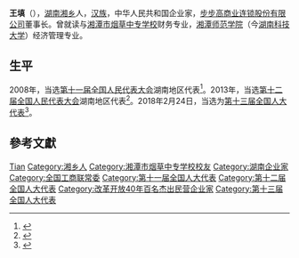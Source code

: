'''王填'''（{{bd|1968年|1月|}}），[[湖南|湖南]][[湘乡|湘乡]]人，[[汉族|汉族]]，中华人民共和国企业家，[[步步高商业连锁股份有限公司|步步高商业连锁股份有限公司]]董事长。曾就读与[[湘潭市烟草中专学校|湘潭市烟草中专学校]]财务专业，[[湘潭师范学院|湘潭师范学院]]（今[[湖南科技大学|湖南科技大学]]）经济管理专业。

== 生平 ==
2008年，当选[[第十一届全国人民代表大会|第十一届全国人民代表大会]]湖南地区代表<ref>{{cite news|title=全国人大代表信息-王填|url= http://210.82.31.1:8084/delegate/viewDelegate.action?dbid=111677|accessdate=2013-04-05|newspaper=全国人大网}}</ref>。2013年，当选[[第十二届全国人民代表大会|第十二届全国人民代表大会]]湖南地区代表<ref>{{cite news|title=全国人大代表信息-王填|url= http://210.82.31.1:8084/delegate/viewDelegate.action?dbid=121649|accessdate=2013-04-05|newspaper=全国人大网}}</ref>。2018年2月24日，当选为[[第十三届全国人大代表|第十三届全国人大代表]]<ref>{{Cite web|title=（受权发布）中华人民共和国第十三届全国人民代表大会代表名单-中新网|url=http://www.chinanews.com/gn/2018/02-25/8453959.shtml|accessdate=2021-02-13|work=中新网|archive-date=2018-02-27|archive-url=https://web.archive.org/web/20180227031724/http://www.chinanews.com/gn/2018/02-25/8453959.shtml|dead-url=no}}</ref>。

== 參考文獻 ==
{{reflist}}

{{中华全国工商业联合会第十二届执行委员会}}

{{Authority control}}

{{DEFAULTSORT:Wang王}}
[[Category:王姓|Tian]]
[[Category:湘乡人|Category:湘乡人]]
[[Category:湘潭市烟草中专学校校友|Category:湘潭市烟草中专学校校友]]
[[Category:湖南企业家|Category:湖南企业家]]
[[Category:全国工商联常委|Category:全国工商联常委]]
[[Category:第十一届全国人大代表|Category:第十一届全国人大代表]]
[[Category:第十二届全国人大代表|Category:第十二届全国人大代表]]
[[Category:改革开放40年百名杰出民营企业家|Category:改革开放40年百名杰出民营企业家]]
[[Category:第十三届全国人大代表|Category:第十三届全国人大代表]]


{{中国政治人物小作品}}